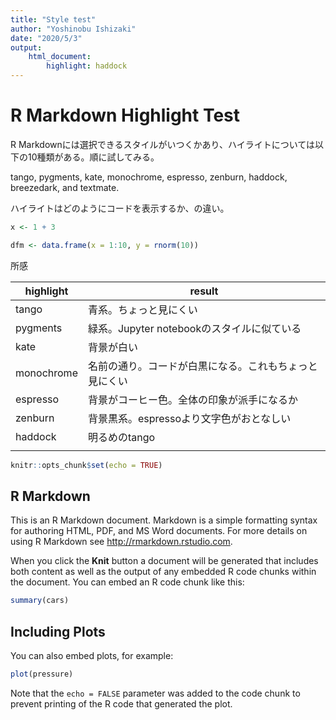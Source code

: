```yaml
---
title: "Style test"
author: "Yoshinobu Ishizaki"
date: "2020/5/3"
output: 
    html_document:
        highlight: haddock
---
```


# R Markdown Highlight Test

R Markdownには選択できるスタイルがいつくかあり、ハイライトについては以下の10種類がある。順に試してみる。

tango, pygments, kate, monochrome, espresso, zenburn, haddock, breezedark, and textmate.

ハイライトはどのようにコードを表示するか、の違い。

```r
x <- 1 + 3

dfm <- data.frame(x = 1:10, y = rnorm(10))
```


所感

| highlight | result |
| --------- | ------ |
| tango      | 青系。ちょっと見にくい |
| pygments  | 緑系。Jupyter notebookのスタイルに似ている |
| kate      | 背景が白い |
| monochrome | 名前の通り。コードが白黒になる。これもちょっと見にくい | 
| espresso  | 背景がコーヒー色。全体の印象が派手になるか |
| zenburn   | 背景黒系。espressoより文字色がおとなしい |
| haddock  | 明るめのtango |
|||

```r
knitr::opts_chunk$set(echo = TRUE)
```

## R Markdown

This is an R Markdown document. Markdown is a simple formatting syntax for authoring HTML, PDF, and MS Word documents. For more details on using R Markdown see <http://rmarkdown.rstudio.com>.

When you click the **Knit** button a document will be generated that includes both content as well as the output of any embedded R code chunks within the document. You can embed an R code chunk like this:

```r
summary(cars)
```

## Including Plots

You can also embed plots, for example:

```r
plot(pressure)
```

Note that the `echo = FALSE` parameter was added to the code chunk to prevent printing of the R code that generated the plot.
